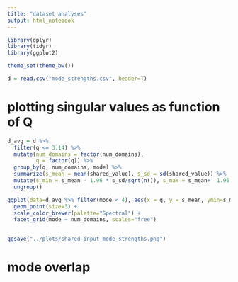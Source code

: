 ```yaml
---
title: "dataset analyses"
output: html_notebook
---
```


```r
library(dplyr)
library(tidyr)
library(ggplot2)

theme_set(theme_bw())
```

```r
d = read.csv("mode_strengths.csv", header=T)
```

# plotting singular values as function of Q
```r
d_avg = d %>%
  filter(q <= 3.14) %>%
  mutate(num_domains = factor(num_domains),
         q = factor(q)) %>%
  group_by(q, num_domains, mode) %>%
  summarize(s_mean = mean(shared_value), s_sd = sd(shared_value)) %>%
  mutate(s_min = s_mean - 1.96 * s_sd/sqrt(n()), s_max = s_mean+  1.96 * s_sd/sqrt(n())) %>%
  ungroup() 
```

```r
ggplot(data=d_avg %>% filter(mode < 4), aes(x = q, y = s_mean, ymin=s_min, ymax=s_max, color=q, fill=q)) +
  geom_point(size=3) +
  scale_color_brewer(palette="Spectral") +
  facet_grid(mode ~ num_domains, scales="free")
  
```

```r
ggsave("../plots/shared_input_mode_strengths.png")
```

# mode overlap

```r

```

